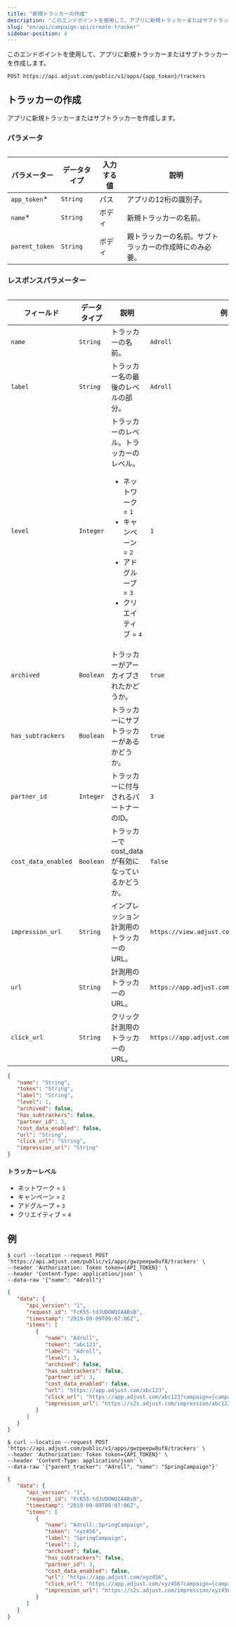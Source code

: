 ```yaml
---
title: "新規トラッカーの作成"
description: "このエンドポイントを使用して、アプリに新規トラッカーまたはサブトラッカーを作成します。"
slug: "en/api/campaign-api/create-tracker"
sidebar-position: 4
---
```

このエンドポイントを使用して、アプリに新規トラッカーまたはサブトラッカーを作成します。

```http
POST https://api.adjust.com/public/v1/apps/{app_token}/trackers
```

トラッカーの作成
--------

アプリに新規トラッカーまたはサブトラッカーを作成します。

### パラメータ

<table> 

|     パラメーター     |  データタイプ  | 入力する値 |             説明              |
|----------------|----------|-------|-----------------------------|
| `app_token`\* | `String` | パス    | アプリの12桁の識別子。                |
| `name`\*      | `String` | ボディ   | 新規トラッカーの名前。                 |
| `parent_token` | `String` | ボディ   | 親トラッカーの名前。サブトラッカーの作成時にのみ必要。 |

</Table> 

### レスポンスパラメーター

<table search> 

|        フィールド        |  データタイプ   |                                                           説明                                                            |                      例                      |
|---------------------|-----------|-------------------------------------------------------------------------------------------------------------------------|---------------------------------------------|
| `name`              | `String`  | トラッカーの名前。                                                                                                               | `Adroll`                                    |
| `label`             | `String`  | トラッカー名の最後のレベルの部分。                                                                                                       | `Adroll`                                    |
| `level`             | `Integer` | トラッカーのレベル。トラッカーのレベル。<br/><ul><li>ネットワーク = `1`</li><li>キャンペーン = `2`</li><li>アドグループ = `3`</li><li>クリエイティブ = `4`</li></ul> | `1`                                         |
| `archived`          | `Boolean` | トラッカーがアーカイブされたかどうか。                                                                                                     | `true`                                      |
| `has_subtrackers`   | `Boolean` | トラッカーにサブトラッカーがあるかどうか。                                                                                                   | `true`                                      |
| `partner_id`        | `Integer` | トラッカーに付与されるパートナーのID。                                                                                                    | `3`                                         |
| `cost_data_enabled` | `Boolean` | トラッカーでcost\_dataが有効になっているかどうか。                                                                                         | `false`                                     |
| `impression_url`    | `String`  | インプレッション計測用のトラッカーのURL。                                                                                                  | `https://view.adjust.com/impression/abc123` |
| `url`               | `String`  | 計測用のトラッカーのURL。                                                                                                          | `https://app.adjust.com/abc123`             |
| `click_url`         | `String`  | クリック計測用のトラッカーのURL。                                                                                                      | `https://app.adjust.com/abc123`             |

</Table> 

```json
{
   "name": "String",
   "token": "String",
   "label": "String",
   "level": 1,
   "archived": false,
   "has_subtrackers": false,
   "partner_id": 3,
   "cost_data_enabled": false,
   "url": "String",
   "click_url": "String",
   "impression_url": "String"
}
```

#### トラッカーレベル

* ネットワーク = `1`
* キャンペーン = `2`
* アドグループ = `3`
* クリエイティブ = `4`

例
---

<tabs> <tab title="Tracker" sync="tracker"> 

```console
$ curl --location --request POST 'https://api.adjust.com/public/v1/apps/gwzpeepw8uf8/trackers' \
--header 'Authorization: Token token={API_TOKEN}' \
--header 'Content-Type: application/json' \
--data-raw '{"name": "Adroll"}'
```

```json
{
   "data": {
      "api_version": "1",
      "request_id": "FcK55-tdJUDOWQIAABsB",
      "timestamp": "2019-09-09T09:07:06Z",
      "items": [
         {
            "name": "Adroll",
            "token": "abc123",
            "label": "Adroll",
            "level": 1,
            "archived": false,
            "has_subtrackers": false,
            "partner_id": 3,
            "cost_data_enabled": false,
            "url": "https://app.adjust.com/abc123",
            "click_url": "https://app.adjust.com/abc123?campaign={campaign_name}&idfa={idfa}&deeplink=http%3A%2F%2Fa.b%2Fc%3Fd%3D1%26e%3D%%MACROS%%",
            "impression_url": "https://s2s.adjust.com/impression/abc123?campaign={campaign_name}&idfa={idfa}&s2s=1"
         }
      ]
   }
}
```

</Tab> <tab title="サブトラッカー" sync="subtracker"> 

```console
$ curl --location --request POST 'https://api.adjust.com/public/v1/apps/gwzpeepw8uf8/trackers' \
--header 'Authorization: Token token={API_TOKEN}' \
--header 'Content-Type: application/json' \
--data-raw '{"parent_tracker": "Adroll", "name": "SpringCampaign"}'
```

```json
{
   "data": {
      "api_version": "1",
      "request_id": "FcK55-tdJUDOWQIAABsB",
      "timestamp": "2019-09-09T09:07:06Z",
      "items": [
         {
            "name": "Adroll::SpringCampaign",
            "token": "xyz456",
            "label": "SpringCampaign",
            "level": 2,
            "archived": false,
            "has_subtrackers": false,
            "partner_id": 3,
            "cost_data_enabled": false,
            "url": "https://app.adjust.com/xyz456",
            "click_url": "https://app.adjust.com/xyz456?campaign={campaign_name}&idfa={idfa}&deeplink=http%3A%2F%2Fa.b%2Fc%3Fd%3D1%26e%3D%%MACROS%%",
            "impression_url": "https://s2s.adjust.com/impression/xyz456?campaign={campaign_name}&idfa={idfa}&s2s=1"
         }
      ]
   }
}
```

</Tab> </Tabs>

